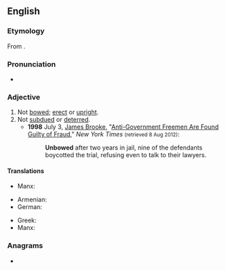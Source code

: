 ==English==

===Etymology===
From {{af|en|un-|bowed}}.

===Pronunciation===
* {{rhymes|en|aʊd|s=2}}

===Adjective===
{{en-adj}}

# Not [[bowed]]; [[erect]] or [[upright]].
# Not [[subdue]]d or [[deter]]red.
#* '''1998''' July 3, [[w:James Brooke (journalist)|James Brooke]], "[http://www.nytimes.com/1998/07/03/us/anti-government-freemen-are-found-guilty-of-fraud.html?pagewanted=all&src=pm Anti-Government Freemen Are Found Guilty of Fraud]," ''New York Times'' <small>(retrieved 8 Aug 2012)</small>:
#*: '''Unbowed''' after two years in jail, nine of the defendants boycotted the trial, refusing even to talk to their lawyers.

====Translations====
{{trans-top|not bowed}}
* Manx: {{t-check|gv|neuchroymmit}}
{{trans-mid}}
{{trans-bottom}}

{{trans-top|not subdued or deterred}}
* Armenian: {{t+|hy|աննվաճ}}
* German: {{t+|de|aufrecht}}
{{trans-mid}}
* Greek: {{t+|el|αγονάτιστος}}
* Manx: {{t|gv|neuchroymmit}}
{{trans-bottom}}

===Anagrams===
* {{anagrams|en|a=bdenouw|bewound}}
